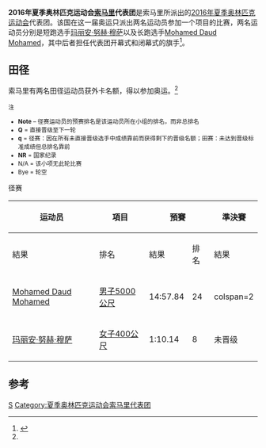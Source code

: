 {{NoteTA|G1=Sports}}
{{Infobox Country Olympics
|NOC=SOM
|games=2016年夏季
|competitors=2
|sports=1
|flagbearer=[[2016年夏季奧林匹克運動會入場旗手|开幕式]]、闭幕式：[[Mohamed_Daud_Mohamed|Mohamed Daud Mohamed]]（田径）<ref>{{cite web |title=The Flagbearers for the Rio 2016 Opening Ceremony |url=https://stillmed.olympic.org/media/Document%20Library/OlympicOrg/News/2016/08/2016-08-05-Rio-2016-Opening-Ceremony-Flag-Bearers.pdf |publisher=[[国际奥林匹克委员会|International Olympic Committee]] |accessdate=2016-08-05 |date=2016-08-05 |archiveurl=https://web.archive.org/web/20160816094229/https://stillmed.olympic.org/media/Document%20Library/OlympicOrg/News/2016/08/2016-08-05-Rio-2016-Opening-Ceremony-Flag-Bearers.pdf |archivedate=2016-08-16 |deadurl=yes }}</ref><ref>{{cite web|title=The Flagbearers for the Rio 2016 Closing Ceremony|url=https://stillmed.olympic.org/media/Document%20Library/OlympicOrg/News/2016/08/2016-08-21-Rio-2016-Closing-Ceremony-Flag-Bearers.pdf|publisher=International Olympic Committee|accessdate=2016-09-22|date=2016-08-21|archiveurl=https://web.archive.org/web/20160822094245/https://stillmed.olympic.org/media/Document%20Library/OlympicOrg/News/2016/08/2016-08-21-Rio-2016-Closing-Ceremony-Flag-Bearers.pdf|archivedate=2016-08-22|dead-url=no}}</ref>
|gold=
|silver=
|bronze=
|rank=
}}

'''2016年夏季奥林匹克运动会[[索马里|索马里]]代表团'''是索马里所派出的[[2016年夏季奥林匹克运动会|2016年夏季奥林匹克运动会]]代表团。该国在这一届奥运只派出两名运动员参加一个项目的比赛，两名运动员分别是短跑选手[[玛丽安·努赫·穆萨|玛丽安·努赫·穆萨]]以及长跑选手[[Mohamed_Daud_Mohamed|Mohamed Daud Mohamed]]，其中后者担任代表团开幕式和闭幕式的旗手<ref name=somalia-olympics>{{cite news|title=Somalia's Rio bound Olympics team aims for the stars|url=http://www.newvision.co.ug/new_vision/news/1430858/somalia-rio-bound-olympics-team-aims-stars|publisher=New Vision|date=2016-07-26|accessdate=2016-07-28|archive-date=2016-07-27|archive-url=https://web.archive.org/web/20160727134932/http://www.newvision.co.ug/new_vision/news/1430858/somalia-rio-bound-olympics-team-aims-stars|dead-url=yes}}</ref>。

==田径==
{{main|2016年夏季奥林匹克运动会田径比赛}}
索马里有两名田径运动员获外卡名额，得以参加奥运。<ref name=somalia-olympics/>

<small>
;注
*'''Note''' – 径赛运动员的预赛排名是该运动员所在小组的排名，而非总排名
*'''Q''' = 直接晋级至下一轮
*'''q''' = 径赛：因在所有未直接晋级选手中成绩靠前而获得剩下的晋级名额；田赛：未达到晋级标准成绩但总排名靠前
*'''NR''' = 国家纪录
*N/A = 该小项无此轮比赛
*Bye = 轮空
</small>

;径赛
{|class=wikitable style="font-size:90%"
|-
!rowspan="2"|运动员
!rowspan="2"|項目
!colspan="2"|預賽
!colspan="2"|準決賽
!colspan="2"|決賽
|-style="font-size:95%"
!結果
!排名
!結果
!排名
!結果
!排名
|-align=center
|align=left|[[Mohamed_Daud_Mohamed|Mohamed Daud Mohamed]]
|align=left|[[2016年夏季奧林匹克運動會田徑男子5000公尺比賽|男子5000公尺]]
|14:57.84
|24
|colspan=2 {{n/a}}
|colspan=2|未晋级
|-align=center
|align=left|[[玛丽安·努赫·穆萨|玛丽安·努赫·穆萨]]
|align=left|[[2016年夏季奧林匹克運動會田徑女子400公尺比賽|女子400公尺]]
|1:10.14
|8
|colspan=4|未晋级
|}

==参考==
{{reflist}}

{{Nations at the 2016 Summer Olympics}}

[[Category:2016年夏季奧林匹克運動會代表團|S]]
[[Category:夏季奥林匹克运动会索马里代表团|Category:夏季奥林匹克运动会索马里代表团]]